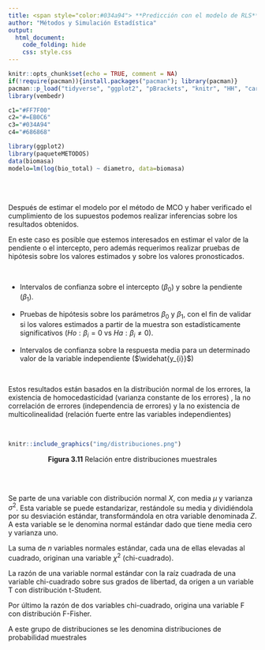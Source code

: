 ---
title: <span style="color:#034a94"> **Predicción con el modelo de RLS**</span>
author: "Métodos y Simulación Estadística"
output:
  html_document:
    code_folding: hide
    css: style.css
---

```{r setup, include=FALSE}
knitr::opts_chunk$set(echo = TRUE, comment = NA)
if(!require(pacman)){install.packages("pacman"); library(pacman)}
pacman::p_load("tidyverse", "ggplot2", "pBrackets", "knitr", "HH", "car", "rgl", "sampling")
library(vembedr)

c1="#FF7F00"
c2="#=EB0C6"
c3="#034A94"
c4="#686868"

library(ggplot2)
library(paqueteMETODOS)
data(biomasa)
modelo=lm(log(bio_total) ~ diametro, data=biomasa)

```



</br></br>

Después de estimar el modelo por el método de MCO y haber verificado el cumplimiento de los supuestos podemos realizar inferencias sobre los resultados obtenidos.

En este caso es posible que estemos interesados en estimar el valor de la pendiente o el intercepto, pero además requerimos realizar pruebas de hipótesis sobre los valores estimados y sobre los valores pronosticados.

</br>

* Intervalos de confianza sobre el intercepto ($\beta_{0}$) y sobre la pendiente ($\beta_{1}$). 

* Pruebas de hipótesis sobre los parámetros $\beta_{0}$ y $\beta_{1}$, con el fin de validar si los valores estimados a partir de la muestra son estadísticamente significativos ($Ho:  \beta_{i} =0$ vs $Ha: \beta_{i} \neq 0$).
* Intervalos de confianza sobre la respuesta media para un determinado valor de la variable independiente ($\widehat{y_{i}}$)

</br>

Estos resultados están basados en la distribución normal de los errores, la existencia de homocedasticidad (varianza constante de los errores) , la no correlación de errores (independencia de errores)  y la no existencia de multicolinealidad (relación fuerte entre las variables independientes) 

</br>

```{r, echo=FALSE, out.width="100%", fig.align = "center"}
knitr::include_graphics("img/distribuciones.png")
```
<center>
**Figura 3.11** Relación entre distribuciones muestrales
</center>

</br></br>

Se parte de una variable con distribución normal $X$, con media $\mu$ y varianza $\sigma^2$. Esta variable se puede estandarizar, restándole su media y dividiéndola por su desviación estándar, transformándola en otra variable denominada $Z$. A esta variable se le denomina normal estándar dado que tiene media cero y varianza uno. 

La suma de $n$ variables normales estándar, cada una de ellas elevadas al cuadrado, originan una variable $\chi^2$ (chi-cuadrado). 

La razón de una variable normal estándar con la raíz cuadrada de una variable chi-cuadrado sobre sus grados de libertad, da origen a un variable T con distribución t-Student.

Por último la razón de dos variables chi-cuadrado, origina una variable F con distribución F-Fisher.

A este grupo de distribuciones se les denomina distribuciones de probabilidad muestrales



</br>